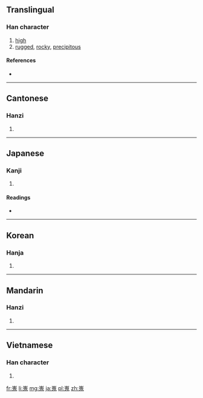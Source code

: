 ==Translingual==

===Han character===
{{Han char|rn=46|rad=山|as=10|sn=13|four=2221<sub>3</sub>|canj=山竹山戈 (UHUI)|ids=⿱[[山]][[鬼]]}}

# [[high]]
# [[rugged]], [[rocky]], [[precipitous]]

====References====
* {{Han ref|kx=0317.350|dkj=08355|dj=0618.050|hdz=10787.150|uh=5D6C|ud=23916|bh=DD52|bd=56658}}

----

==Cantonese==

===Hanzi===
{{yue-hanzi|jyut=[[ngai4]]|y=ngai4}}

# {{defn|lang=yue|sort=山10}}

----

==Japanese==

===Kanji===
{{ja-kanji|grade=|rs=山10}}

# {{defn|lang=ja|sort=山10}}

====Readings====
* {{ja-readings|on=[[かい]] (kai), [[がい]] (gai), [[ぎ]] (gi)|kun=[[たかい]] (takai)}}

----

==Korean==

===Hanja===
{{ko-hanja|hangeul=외|rv=oe|mr=oe}}

# {{defn|lang=ko|sort=山10}}

----

==Mandarin==

===Hanzi===
{{cmn-hanzi|pin=[[wéi]] ([[wei2]])|wg=wei<sup>2</sup>}}

# {{defn|lang=cmn|sort=山10}}

----

==Vietnamese==

===Han character===
{{vi-hantu|[[ngôi]]|rs=山10}}

# {{defn|lang=vi|sort=山10}}

[[fr:嵬]]
[[li:嵬]]
[[mg:嵬]]
[[ja:嵬]]
[[pl:嵬]]
[[zh:嵬]]
